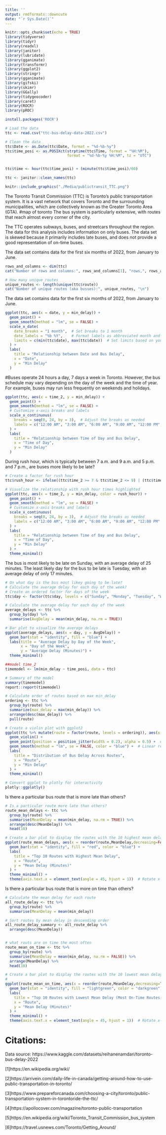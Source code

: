 ```yaml
---
title: ''
output: rmdformats::downcute
date: "`r Sys.Date()`"
---
```


```r
knitr::opts_chunk$set(echo = TRUE)
library(tidyverse)
library(tidyr)
library(readxl)
library(janitor)
library(lubridate)
library(gganimate)
library(transformr)
library(ggplot2)
library(stringr)
library(gganimate)
library(gifski)
library(skimr)
library(GGally)
library(tidygeocoder)
library(caret)
library(ROCR)
library(pROC)

install.packages('ROCR')

# Load the data 
ttc <- read.csv("ttc-bus-delay-data-2022.csv")

# Clean the data 
ttc$Date <- as.Date(ttc$Date, format = "%d-%b-%y")
ttc$time_posi <- as.POSIXct(strptime(ttc$Time, format = "%H:%M"), 
                            format = "%d-%b-%y %H:%M", tz = "UTC")


ttc$time <- hour(ttc$time_posi) + (minute(ttc$time_posi)/60)

ttc <- janitor::clean_names(ttc)
```


```r
knitr::include_graphics("./Media/publictransit_TTC.png")
```

The Toronto Transit Commission (TTC) is Toronto's public transportation system. It is a vast network that covers Toronto and the surrounding municipalities, which are collectively known as the Greater Toronto Area (GTA).
#map of toronto
The bus system is particularly extensive, with routes that reach almost every corner of the city.


The TTC operates subways, buses, and streetcars throughout the region. The data for this analysis includes information on only buses. The data set is skewed because it primarily includes late buses, and does not provide a good representation of on-time buses. 

The data set contains data for the first six months of 2022, from January to June.


```r

rows_and_columns <- dim(ttc)
cat("Number of rows and columns:", rows_and_columns[1], "rows,", rows_and_columns[2], "columns\n")

# How many unique routes
unique_routes <- length(unique(ttc$route))
cat("Number of unique routes (aka busses):", unique_routes, "\n")


```


The data set contains data for the first six months of 2022, from January to June.

```r
ggplot(ttc, aes(x = date, y = min_delay)) +
  geom_point() +
  geom_smooth(method = "lm", se = FALSE) +
  scale_x_date(
    date_breaks = "1 month",  # Set breaks to 1 month
    date_labels = "%b %Y",    # Format labels as abbreviated month and year
    limits = c(min(ttc$date), max(ttc$date))  # Set limits based on your data
  ) +
  labs(
    title = "Relationship between Date and Bus Delay",
    x = "Date",
    y = "Min Delay"
  )

```


#Buses operate 24 hours a day, 7 days a week in Toronto. However, the bus schedule may vary depending on the day of the week and the time of year. For example, buses may run less frequently on weekends and holidays.


```r

ggplot(ttc, aes(x = time_2, y = min_delay)) +
  geom_point() +
  geom_smooth(method = "lm", se = FALSE) +
  # Customize x-axis breaks and labels
  scale_x_continuous(
    breaks = seq(0, 24, by = 3),  # Adjust the breaks as needed
    labels = c("12:00 AM", "3:00 AM", "6:00 AM", "9:00 AM", "12:00 PM", "3:00 PM", "6:00 PM", "9:00 PM", "12:00 AM")
  ) +
  labs(
    title = "Relationship between Time of Day and Bus Delay",
    x = "Time of Day",
    y = "Min Delay"
  )

```


During rush hour, which is typically between 7 a.m. and 9 a.m. and 5 p.m. and 7 p.m., are buses more likely to be late?

```r
# Create a factor for rush hour
ttc$rush_hour <- ifelse((ttc$time_2 >= 7 & ttc$time_2 <= 9) | (ttc$time_2 >= 17 & ttc$time_2 <= 19), "Rush Hour", "Non-Rush Hour")

# Visualize the relationship with rush hour times highlighted
ggplot(ttc, aes(x = time_2, y = min_delay, color = rush_hour)) +
  geom_point() +
  geom_smooth(method = "lm", se = FALSE) +
  # Customize x-axis breaks and labels
  scale_x_continuous(
    breaks = seq(0, 24, by = 3),  # Adjust the breaks as needed
    labels = c("12:00 AM", "3:00 AM", "6:00 AM", "9:00 AM", "12:00 PM", "3:00 PM", "6:00 PM", "9:00 PM", "12:00 AM")
  ) +
  labs(
    title = "Relationship between Time of Day and Bus Delay",
    x = "Time of Day",
    y = "Min Delay"
  ) +
  theme_minimal()


```


The bus is most likely to be late on Sunday, with an average delay of 25 minutes. The least likely day for the bus to be late is Tuesday, with an average delay of only 17 minutes.

```r
# On what day is the bus most likey going to be late? 
# Calculate the average delay for each day of the week?
# Create an ordered factor for days of the week
ttc$day <- factor(ttc$day, levels = c("Sunday", "Monday", "Tuesday", "Wednesday", "Thursday", "Friday", "Saturday"))

# Calculate the average delay for each day of the week
average_delays <- ttc %>%
  group_by(day) %>%
  summarise(AvgDelay = mean(min_delay, na.rm = TRUE))

# Bar plot to visualize the average delays
ggplot(average_delays, aes(x = day, y = AvgDelay)) +
  geom_bar(stat = "identity", fill = "blue") +
  labs(title = "Average Delay by Day of the Week",
       x = "Day of the Week",
       y = "Average Delay (Minutes)") +
  theme_minimal()

```


```r
##model time_2
timemodel <- lm(min_delay ~ time_posi, data = ttc)

# Summary of the model
summary(timemodel)
report::report(timemodel)
```



```r

# Calculate order of routes based on max min_delay
ordering <- ttc %>%
  group_by(route) %>%
  summarize(max_delay = max(min_delay)) %>%
  arrange(desc(max_delay)) %>%
  pull(route)

# Create a violin plot with ggplot2
ggplot(ttc %>% mutate(route = factor(route, levels = ordering)), aes(x = route, y = min_delay)) +
  geom_violin() +
  geom_point(position = position_jitter(width = 0.2), alpha = 0.5) +  # Add jittered points for better visibility
  geom_smooth(method = "lm", se = FALSE, color = "blue") +  # Linear regression line
  labs(
    title = "Distribution of Bus Delay Across Routes",
    x = "Route",
    y = "Min Delay"
  ) +
  theme_minimal()

# Convert ggplot to plotly for interactivity
plotly::ggplotly()
```


Is there a particular bus route that is more late than others?

```r
# Is a particular route more late than others?
route_mean_delays <- ttc %>%
  group_by(route) %>%
  summarise(MeanDelay = mean(min_delay, na.rm = TRUE)) %>%
  arrange(desc(MeanDelay)) %>%
  head(10)

# Create a bar plot to display the routes with the 10 highest mean delays
ggplot(route_mean_delays, aes(x = reorder(route,MeanDelay,decreasing=FALSE), y = MeanDelay)) +
  geom_bar(stat = "identity", fill = "red", color = "blue") +
  labs(
    title = "Top 10 Routes with Highest Mean Delay",
    x = "Route",
    y = "Mean Delay (Minutes)"
  ) +
  theme_minimal() +
  theme(axis.text.x = element_text(angle = 45, hjust = 1))  # Rotate x-axis labels for better readability
```



Is there a particular bus route that is more on time than others?

```r
# Calculate the mean delay for each route
all_route_delay <- ttc %>%
  group_by(route) %>%
  summarise(MeanDelay = mean(min_delay))

# Sort routes by mean delay in descending order
all_route_delay_summary <- all_route_delay %>%
  arrange(desc(MeanDelay))


# what routs are on time the most often 
route_mean_on_time <- ttc %>%
  group_by(route) %>%
  summarise(MeanDelay = mean(min_delay, na.rm = FALSE)) %>%
  arrange(MeanDelay) %>%
  head(10)

# Create a bar plot to display the routes with the 10 lowest mean delays
#
ggplot(route_mean_on_time, aes(x = reorder(route,MeanDelay,decreasing=TRUE),route, y = MeanDelay)) +
  geom_bar(stat = "identity", fill = "lightgreen", color = "darkgreen") +
  labs(
    title = "Top 10 Routes with Lowest Mean Delay (Most On-Time Routes)",
    x = "Route",
    y = "Mean Delay (Minutes)"
  ) +
  theme_minimal() +
  theme(axis.text.x = element_text(angle = 45, hjust = 1))  # Rotate x-axis labels
```























# Citations:

Data source: https://www.kaggle.com/datasets/reihanenamdari/toronto-bus-delay-2022

[1]https://en.wikipedia.org/wiki/

[2]https://arrivein.com/daily-life-in-canada/getting-around-how-to-use-public-transportation-in-toronto/

[3]https://www.prepareforcanada.com/choosing-a-city/toronto/public-transportation-system-in-torontoride-the-ttc/

[4]https://apollocover.com/magazine/toronto-public-transportation

[5]https://en.wikipedia.org/wiki/Toronto_Transit_Commission_bus_system

[6]https://travel.usnews.com/Toronto/Getting_Around/